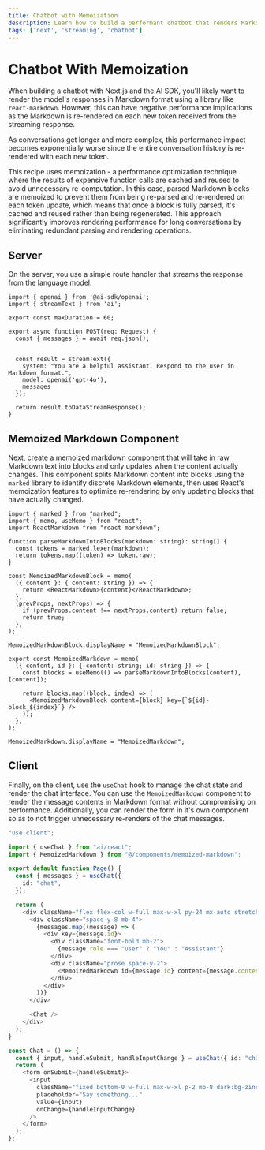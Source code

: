 ```yaml
---
title: Chatbot with Memoization
description: Learn how to build a performant chatbot that renders Markdown responses and uses memoization for optimal performance with Next.js and the AI SDK.
tags: ['next', 'streaming', 'chatbot']
---
```


# Chatbot With Memoization

When building a chatbot with Next.js and the AI SDK, you'll likely want to render the model's responses in Markdown format using a library like `react-markdown`. However, this can have negative performance implications as the Markdown is re-rendered on each new token received from the streaming response.

As conversations get longer and more complex, this performance impact becomes exponentially worse since the entire conversation history is re-rendered with each new token.

This recipe uses memoization - a performance optimization technique where the results of expensive function calls are cached and reused to avoid unnecessary re-computation. In this case, parsed Markdown blocks are memoized to prevent them from being re-parsed and re-rendered on each token update, which means that once a block is fully parsed, it's cached and reused rather than being regenerated. This approach significantly improves rendering performance for long conversations by eliminating redundant parsing and rendering operations.

## Server

On the server, you use a simple route handler that streams the response from the language model.

```tsx filename='app/api/chat/route.ts'
import { openai } from '@ai-sdk/openai';
import { streamText } from 'ai';

export const maxDuration = 60;

export async function POST(req: Request) {
  const { messages } = await req.json();


  const result = streamText({
    system: "You are a helpful assistant. Respond to the user in Markdown format.",
    model: openai('gpt-4o'),
    messages
  });

  return result.toDataStreamResponse();
}
```

## Memoized Markdown Component
Next, create a memoized markdown component that will take in raw Markdown text into blocks and only updates when the content actually changes. This component splits Markdown content into blocks using the `marked` library to identify discrete Markdown elements, then uses React's memoization features to optimize re-rendering by only updating blocks that have actually changed.

```tsx filename='components/memoized-markdown.tsx'
import { marked } from "marked";
import { memo, useMemo } from "react";
import ReactMarkdown from "react-markdown";

function parseMarkdownIntoBlocks(markdown: string): string[] {
  const tokens = marked.lexer(markdown);
  return tokens.map((token) => token.raw);
}

const MemoizedMarkdownBlock = memo(
  ({ content }: { content: string }) => {
    return <ReactMarkdown>{content}</ReactMarkdown>;
  },
  (prevProps, nextProps) => {
    if (prevProps.content !== nextProps.content) return false;
    return true;
  },
);

MemoizedMarkdownBlock.displayName = "MemoizedMarkdownBlock";

export const MemoizedMarkdown = memo(
  ({ content, id }: { content: string; id: string }) => {
    const blocks = useMemo(() => parseMarkdownIntoBlocks(content), [content]);

    return blocks.map((block, index) => (
      <MemoizedMarkdownBlock content={block} key={`${id}-block_${index}`} />
    ));
  },
);

MemoizedMarkdown.displayName = "MemoizedMarkdown";
```

## Client
Finally, on the client, use the `useChat` hook to manage the chat state and render the chat interface. You can use the `MemoizedMarkdown` component to render the message contents in Markdown format without compromising on performance. Additionally, you can render the form in it's own component so as to not trigger unnecessary re-renders of the chat messages.

```typescript filename='app/page.tsx'
"use client";

import { useChat } from "ai/react";
import { MemoizedMarkdown } from "@/components/memoized-markdown";

export default function Page() {
  const { messages } = useChat({
    id: "chat",
  });

  return (
    <div className="flex flex-col w-full max-w-xl py-24 mx-auto stretch">
      <div className="space-y-8 mb-4">
        {messages.map((message) => (
          <div key={message.id}>
            <div className="font-bold mb-2">
              {message.role === "user" ? "You" : "Assistant"}
            </div>
            <div className="prose space-y-2">
              <MemoizedMarkdown id={message.id} content={message.content} />
            </div>
          </div>
        ))}
      </div>

      <Chat />
    </div>
  );
}

const Chat = () => {
  const { input, handleSubmit, handleInputChange } = useChat({ id: "chat" });
  return (
    <form onSubmit={handleSubmit}>
      <input
        className="fixed bottom-0 w-full max-w-xl p-2 mb-8 dark:bg-zinc-900 border border-zinc-300 dark:border-zinc-800 rounded shadow-xl"
        placeholder="Say something..."
        value={input}
        onChange={handleInputChange}
      />
    </form>
  );
};
```

